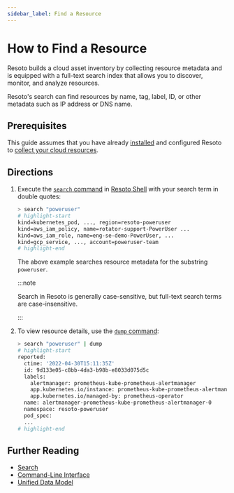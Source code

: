 ```yaml
---
sidebar_label: Find a Resource
---
```


# How to Find a Resource

Resoto builds a cloud asset inventory by collecting resource metadata and is equipped with a full-text search index that allows you to discover, monitor, and analyze resources.

Resoto's search can find resources by name, tag, label, ID, or other metadata such as IP address or DNS name.

## Prerequisites

This guide assumes that you have already [installed](../../getting-started/install-resoto/index.mdx) and configured Resoto to [collect your cloud resources](../../getting-started/configure-resoto/index.mdx).

## Directions

1. Execute the [`search` command](../../reference/cli/search.mdx) in [Resoto Shell](../../reference/components/shell.mdx) with your search term in double quotes:

   ```bash
   > search "poweruser"
   # highlight-start
   ​kind=kubernetes_pod, ..., region=resoto-poweruser
   ​kind=aws_iam_policy, name=rotator-support-PowerUser ...
   ​kind=aws_iam_role, name=eng-se-demo-PowerUser, ...
   ​kind=gcp_service, ..., account=poweruser-team
   # highlight-end
   ```

   The above example searches resource metadata for the substring `poweruser`.

   :::note

   Search in Resoto is generally case-sensitive, but full-text search terms are case-insensitive.

   :::

2. To view resource details, use the [`dump` command](../../reference/cli/dump.mdx):

   ```bash
   > search "poweruser" | dump
   # highlight-start
   ​reported:
   ​  ctime: '2022-04-30T15:11:35Z'
   ​  id: 9d133e05-c8bb-4da3-b98b-e8033d075d5c
   ​  labels:
   ​    alertmanager: prometheus-kube-prometheus-alertmanager
   ​    app.kubernetes.io/instance: prometheus-kube-prometheus-alertmanager
   ​    app.kubernetes.io/managed-by: prometheus-operator
   ​  name: alertmanager-prometheus-kube-prometheus-alertmanager-0
   ​  namespace: resoto-poweruser
   ​  pod_spec:
     ...
   # highlight-end
   ```

## Further Reading

- [Search](../../reference/search/index.mdx)
- [Command-Line Interface](../../reference/cli/index.mdx)
- [Unified Data Model](../../reference/unified-data-model/index.mdx)
